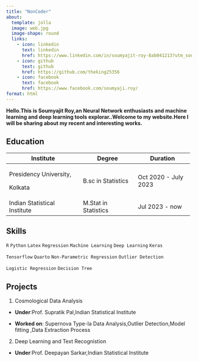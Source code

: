 ---
title: "NonCoder"
about: 
  template: jolla
  image: web.jpg
  image-shape: round
  links: 
    - icon: linkedin
      text: linkedin
      href: https://www.linkedin.com/in/soumyajit-roy-8ab041213?utm_source=share&utm_campaign=share_via&utm_content=profile&utm_medium=android_app
    - icon: github
      text: github
      href: https://github.com/theking25356 
    - icon: facebook
      text: facebook  
      href: https://www.facebook.com/soumyaji.roy/
format: html
---

**Hello.This is Soumyajit Roy,an Neural Network enthusiasts and machine learning and deep learning tools explorar..Welcome to my website.Here I will be sharing about my recent and interesting works.**

## Education

+------------------------------+----------------------+----------------------+
| Institute                    | Degree               | Duration             |
+==============================+======================+======================+
| Presidency University,       | B.sc in Statistics   | Oct 2020 - July 2023 |
|                              |                      |                      |
| Kolkata                      |                      |                      |
+------------------------------+----------------------+----------------------+
| Indian Statistical Institute | M.Stat in Statistics | Jul 2023 - now       |
+------------------------------+----------------------+----------------------+

## Skills

`R` `Python` `Latex` `Regression` `Machine Learning` `Deep Learning` `Keras`

`Tensorflow` `Quarto` `Non-Parametric Regression` `Outlier Detection`

`Logistic Regression` `Decision Tree`

## Projects

1. Cosmological Data Analysis
  - <b>Under</b>:Prof. Supratik Pal,Indian Statistical Institute

  - <b>Worked on</b>:
  Supernova Type-Ia Data Analysis,Outlier Detection,Model fitting ,Data   Extraction Process
2. Deep Learning and Text Recognistion
  - <b>Under</b>:Prof. Deepayan Sarkar,Indian Statistical Institute
